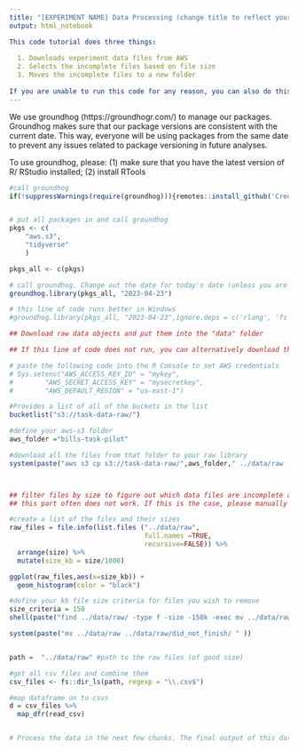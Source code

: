 ```yaml
---
title: "[EXPERIMENT NAME] Data Processing (change title to reflect your experiment)"
output: html_notebook

This code tutorial does three things:
  
  1. Downloads experiment data files from AWS
  2. Selects the incomplete files based on file size
  3. Moves the incomplete files to a new folder
  
If you are unable to run this code for any reason, you can also do this manually (without using the code). You will use Cyberduck to download data and sort through incomplete files by looking at file sizes. To do this manually, follow the tutorial here: https://github.com/GoldenbergLab/lab-helper-codes/blob/main/guides/aws/s3-tasks/download.md
---
```

We use groundhog (https://groundhogr.com/) to manage our packages. Groundhog makes sure that our package versions are consistent with the current date. This way, everyone will be using packages from the same date to prevent any issues related to package versioning in future analyses. 

To use groundhog, please: 
(1) make sure that you have the latest version of R/ RStudio installed; 
(2) install RTools

```r

#call groundhog
if(!suppressWarnings(require(groundhog))){remotes::install_github('CredibilityLab/groundhog');library("groundhog")}


# put all packages in and call groundhog
pkgs <- c(
    "aws.s3",
    "tidyverse"
    )

pkgs_all <- c(pkgs)

# call groundhog. Change out the date for today's date (unless you are running an old analysis)
groundhog.library(pkgs_all, "2023-04-23")

# this line of code runs better in Windows
#groundhog.library(pkgs_all, "2023-04-23",ignore.deps = c('rlang', 'fs' ) )

```


```r

## Download raw data objects and put them into the "data" folder

## If this line of code does not run, you can alternatively download the data via Cyberduck/ manually move the raw data objects into the data folder. Tutorial here: https://github.com/GoldenbergLab/lab-helper-codes/blob/main/guides/aws/s3-tasks/download.md

# paste the following code into the R Console to set AWS credentials
# Sys.setenv("AWS_ACCESS_KEY_ID" = "mykey",
#        "AWS_SECRET_ACCESS_KEY" = "mysecretkey",
#        "AWS_DEFAULT_REGION" = "us-east-1")

#Provides a list of all of the buckets in the list 
bucketlist("s3://task-data-raw/")

#define your aws-s3 folder
aws_folder ="bills-task-pilot"

#download all the files from that folder to your raw library 
system(paste("aws s3 cp s3://task-data-raw/",aws_folder," ../data/raw --recursive", sep = ""))




```


```r

## filter files by size to figure out which data files are incomplete and should therefore be removed
## this part often does not work. If this is the case, please manually examine the files, decide which ones are incomplete and move the incomplete ones into the "did not finish" folder

#create a list of the files and their sizes
raw_files = file.info(list.files ("../data/raw", 
                                  full.names =TRUE, 
                                  recursive=FALSE)) %>% 
  arrange(size) %>% 
  mutate(size_kb = size/1000)

ggplot(raw_files,aes(x=size_kb)) +
  geom_histogram(color = "black") 

#define your kb file size criteria for files you wish to remove
size_criteria = 150
shell(paste("find ../data/raw/ -type f -size -150k -exec mv ../data/raw ../data/raw/did_not_finish/+"))

system(paste("mv ../data/raw ../data/raw/did_not_finish/ " ))


path =  "../data/raw" #path to the raw files (of good size)

#get all csv files and combine them
csv_files <- fs::dir_ls(path, regexp = "\\.csv$") 

#map dataframe on to csvs
d = csv_files %>% 
  map_dfr(read_csv)


# Process the data in the next few chunks. The final output of this data processing should be one long-format csv that contains one trial per line.

```



